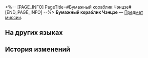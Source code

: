 <%-- [PAGE_INFO]
PageTitle=#Бумажный кораблик Чэнцзе#
[END_PAGE_INFO] --%>
{{Предмет Инфобокс
|id          = 140177
|Изображение = Предмет Бумажный кораблик Чэнцзе.png
|Тип         = Предмет миссии
|Инвентарь   = Миссии
|Редкость    = 3
|Эффект      = 
|Описание    = Чэнцзе сложил из бумаги милый кораблик, похожий на крошечный звёздный ялик. Сразу видна кропотливая работа.
}}
{{Описание|''«Учитель, сегодня у меня выпускной!»''}}
'''Бумажный кораблик Чэнцзе''' — [[Предмет миссии]].

==На других языках==
{{На других языках
|en   = Chengjie's Paper Boat
|zhs  = 铖杰的纸船
|zht  = 鋮傑的紙船
|ja   = チェンジェの紙船
|ko   = 성결의 종이배
|es   = Astroesquife de papel de Chengjie
|fr   = Bateau en papier de Chengjie
|ru   = Бумажный кораблик Чэнцзе
|th   = เรือกระดาษของ Chengjie
|vi   = Thuyền Giấy Của Chengjie
|de   = Chengjies Papierboot
|id   = Perahu Kertas Chengjie
|pt   = Barco de Papel do Chengjie
}}

==История изменений==
{{История изменений|3.5}}